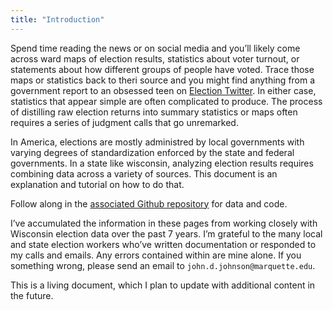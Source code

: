 ```yaml
---
title: "Introduction"
---
```


Spend time reading the news or on social media and you'll likely come across ward maps of election results, statistics about voter turnout, or statements about how different groups of people have voted. Trace those maps or statistics back to theri source and you might find anything from a government report to an obsessed teen on [Election Twitter](https://www.ft.com/content/01b6a0e0-a7a5-499e-a807-c6d3e042aa1d). In either case, statistics that appear simple are often complicated to produce. The process of distilling raw election returns into summary statistics or maps often requires a series of judgment calls that go unremarked.

In America, elections are mostly administred by local governments with varying degrees of standardization enforced by the state and federal governments. In a state like wisconsin, analyzing election results requires combining data across a variety of sources. This document is an explanation and tutorial on how to do that.

Follow along in the [associated Github repository](https://github.com/jdjohn215/wis-election-units/) for data and code.

I've accumulated the information in these pages from working closely with Wisconsin election data over the past 7 years. I'm grateful to the many local and state election workers who've written documentation or responded to my calls and emails. Any errors contained within are mine alone. If you something wrong, please send an email to `john.d.johnson@marquette.edu`.

This is a living document, which I plan to update with additional content in the future.